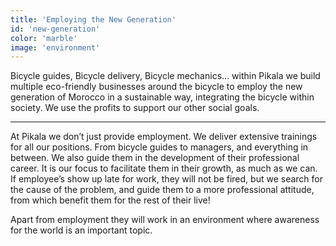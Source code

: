 ```yaml
---
title: 'Employing the New Generation'
id: 'new-generation'
color: 'marble'
image: 'environment'
---
```


Bicycle guides, Bicycle delivery, Bicycle mechanics… within Pikala we build multiple eco-friendly businesses around the bicycle to employ the new generation of Morocco in a sustainable way, integrating the bicycle within society. We use the profits to support our other social goals.

---

At Pikala we don’t just provide employment. We deliver extensive trainings for all our positions. From bicycle guides to managers, and everything in between. We also guide them in the development of their professional career. It is our focus to facilitate them in their growth, as much as we can. If employee’s show up late for work, they will not be fired, but we search for the cause of the problem, and guide them to a more professional attitude, from which benefit them for the rest of their live!

Apart from employment they will work in an environment where awareness for the world is an important topic.
